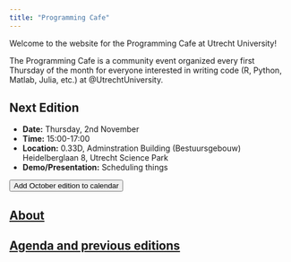 ```yaml
---
title: "Programming Cafe"
---
```


Welcome to the website for the Programming Cafe at Utrecht University!

The Programming Cafe is a community event organized every first Thursday of the month for everyone interested in writing code (R, Python, Matlab, Julia, etc.) at @UtrechtUniversity.

::: {.callout-note icon=false}
## Next Edition

- **Date:** Thursday, 2nd November
- **Time:** 15:00-17:00
- **Location:** 0.33D, Adminstration Building (Bestuursgebouw) Heidelberglaan 8, Utrecht Science Park
- **Demo/Presentation:** Scheduling things

<a href='https://www.uu.nl/en/node/132753/ics' download="Programming-Cafe">
<button type="button" class="btn btn-primary btn-sm">Add October edition to calendar</button>
</a>

:::

## [About](about.qmd)

## [Agenda and previous editions](agenda.qmd)
